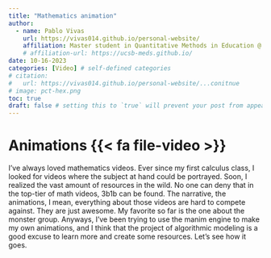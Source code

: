```yaml
---
title: "Mathematics animation"
author:
  - name: Pablo Vivas
    url: https://vivas014.github.io/personal-website/
    affiliation: Master student in Quantitative Methods in Education @ UMN
    # affiliation-url: https://ucsb-meds.github.io/ 
date: 10-16-2023
categories: [Video] # self-defined categories
# citation: 
#   url: https://vivas014.github.io/personal-website/...conitnue
# image: pct-hex.png
toc: true
draft: false # setting this to `true` will prevent your post from appearing on your listing page until you're ready!
---
```


# Animations {{< fa file-video >}}

I've always loved mathematics videos. Ever since my first calculus class, I looked for videos where the subject at hand could be portrayed. Soon, I realized the vast amount of resources in the wild. No one can deny that in the top-tier of math videos, 3b1b can be found. The narrative, the animations, I mean, everything about those videos are hard to compete against. They are just awesome. My favorite so far is the one about the monster group. Anyways, I've been trying to use the manim engine to make my own animations, and I think that the project of algorithmic modeling is a good excuse to learn more and create some resources. Let's see how it goes.
